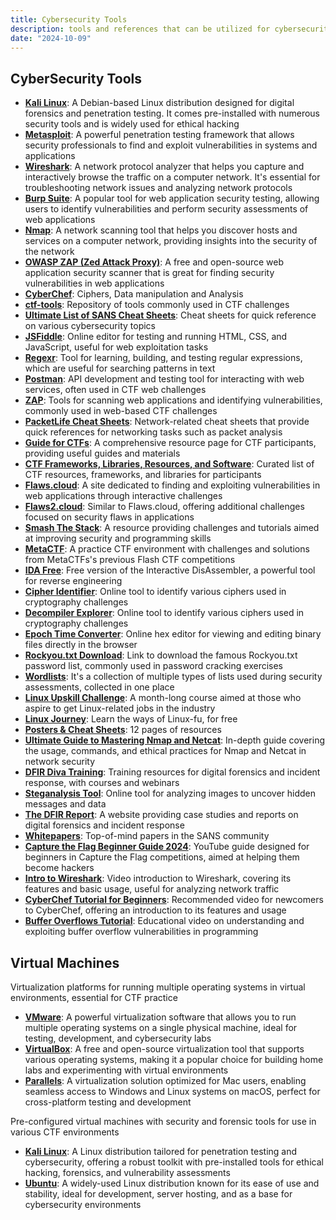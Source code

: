 ```yaml
---
title: Cybersecurity Tools
description: tools and references that can be utilized for cybersecurity
date: "2024-10-09"
---
```


## CyberSecurity Tools

- **[Kali Linux](https://www.kali.org/)**: A Debian-based Linux distribution designed for digital forensics and penetration testing. It comes pre-installed with numerous security tools and is widely used for ethical hacking
- **[Metasploit](https://www.metasploit.com/)**: A powerful penetration testing framework that allows security professionals to find and exploit vulnerabilities in systems and applications
- **[Wireshark](https://www.wireshark.org/)**: A network protocol analyzer that helps you capture and interactively browse the traffic on a computer network. It's essential for troubleshooting network issues and analyzing network protocols
- **[Burp Suite](https://portswigger.net/burp)**: A popular tool for web application security testing, allowing users to identify vulnerabilities and perform security assessments of web applications
- **[Nmap](https://nmap.org/)**: A network scanning tool that helps you discover hosts and services on a computer network, providing insights into the security of the network
- **[OWASP ZAP (Zed Attack Proxy)](https://owasp.org/www-project-zap/)**: A free and open-source web application security scanner that is great for finding security vulnerabilities in web applications
- **[CyberChef](https://gchq.github.io/CyberChef)**: Ciphers, Data manipulation and Analysis
- **[ctf-tools](https://github.com/topics/ctf-tools)**: Repository of tools commonly used in CTF challenges
- **[Ultimate List of SANS Cheat Sheets](https://www.sans.org/blog/the-ultimate-list-of-sans-cheat-sheets)**: Cheat sheets for quick reference on various cybersecurity topics
- **[JSFiddle](https://jsfiddle.net/)**: Online editor for testing and running HTML, CSS, and JavaScript, useful for web exploitation tasks
- **[Regexr](https://regexr.com/)**: Tool for learning, building, and testing regular expressions, which are useful for searching patterns in text
- **[Postman](https://www.postman.com/)**: API development and testing tool for interacting with web services, often used in CTF web challenges
- **[ZAP](https://www.zaproxy.org/)**: Tools for scanning web applications and identifying vulnerabilities, commonly used in web-based CTF challenges
- **[PacketLife Cheat Sheets](https://packetlife.net/library/cheat-sheets)**: Network-related cheat sheets that provide quick references for networking tasks such as packet analysis
- **[Guide for CTFs](https://picoctf.org/resources.html)**: A comprehensive resource page for CTF participants, providing useful guides and materials
- **[CTF Frameworks, Libraries, Resources, and Software](https://github.com/apsdehal/awesome-ctf)**: Curated list of CTF resources, frameworks, and libraries for participants
- **[Flaws.cloud](http://flaws.cloud/)**: A site dedicated to finding and exploiting vulnerabilities in web applications through interactive challenges
- **[Flaws2.cloud](http://flaws2.cloud/)**: Similar to Flaws.cloud, offering additional challenges focused on security flaws in applications
- **[Smash The Stack](https://www.smashthestack.org/main.html)**: A resource providing challenges and tutorials aimed at improving security and programming skills
- **[MetaCTF](https://app.metactf.com/)**: A practice CTF environment with challenges and solutions from MetaCTFs's previous Flash CTF competitions
- **[IDA Free](https://hex-rays.com/ida-free/)**: Free version of the Interactive DisAssembler, a powerful tool for reverse engineering
- **[Cipher Identifier](https://www.dcode.fr/cipher-identifier)**: Online tool to identify various ciphers used in cryptography challenges
- **[Decompiler Explorer](https://www.dcode.fr/cipher-identifier)**: Online tool to identify various ciphers used in cryptography challenges
- **[Epoch Time Converter](https://www.epochconverter.com/)**: Online hex editor for viewing and editing binary files directly in the browser
- **[Rockyou.txt Download](https://www.google.com/url?sa=t&source=web&rct=j&opi=89978449&url=https://github.com/brannondorsey/naive-hashcat/releases/download/data/rockyou.txt&ved=2ahUKEwjNveLLtLuIAxU8FVkFHaMqASwQFnoECAgQAQ&usg=AOvVaw3snAERl1mU6Ccr4WFEazBd)**: Link to download the famous Rockyou.txt password list, commonly used in password cracking exercises
- **[Wordlists](https://github.com/danielmiessler/SecLists)**: It's a collection of multiple types of lists used during security assessments, collected in one place
- **[Linux Upskill Challenge](https://linuxupskillchallenge.org/)**: A month-long course aimed at those who aspire to get Linux-related jobs in the industry
- **[Linux Journey](https://linuxjourney.com/)**: Learn the ways of Linux-fu, for free
- **[Posters & Cheat Sheets](https://www.sans.org/posters/)**: 12 pages of resources
- **[Ultimate Guide to Mastering Nmap and Netcat](https://hackernoon.com/the-ultimate-guide-to-mastering-nmap-and-netcat)**: In-depth guide covering the usage, commands, and ethical practices for Nmap and Netcat in network security
- **[DFIR Diva Training](https://dfirdiva.com/training/)**: Training resources for digital forensics and incident response, with courses and webinars
- **[Steganalysis Tool](https://www.aperisolve.com/)**: Online tool for analyzing images to uncover hidden messages and data
- **[The DFIR Report](https://thedfirreport.com/)**: A website providing case studies and reports on digital forensics and incident response
- **[Whitepapers](https://www.sans.org/white-papers/)**: Top-of-mind papers in the SANS community
- **[Capture the Flag Beginner Guide 2024](https://youtu.be/YAqZmMYudZU?si=d1fhD6FGR__5Tgi9)**: YouTube guide designed for beginners in Capture the Flag competitions, aimed at helping them become hackers
- **[Intro to Wireshark](https://www.youtube.com/watch?v=A4_DOr7Eiqo)**: Video introduction to Wireshark, covering its features and basic usage, useful for analyzing network traffic
- **[CyberChef Tutorial for Beginners](Chttps://youtu.be/6S0v8lIk9oA?si=Mhq-1HdGOSVuPf7q)**: Recommended video for newcomers to CyberChef, offering an introduction to its features and usage
- **[Buffer Overflows Tutorial](https://www.youtube.com/watch?v=qpyRz5lkRjE&t=178s&ab_channel=LowLevelLearning)**: Educational video on understanding and exploiting buffer overflow vulnerabilities in programming

## Virtual Machines

Virtualization platforms for running multiple operating systems in virtual environments, essential for CTF practice

- **[VMware](https://www.vmware.com)**:  A powerful virtualization software that allows you to run multiple operating systems on a single physical machine, ideal for testing, development, and cybersecurity labs
- **[VirtualBox](https://www.virtualbox.org)**: A free and open-source virtualization tool that supports various operating systems, making it a popular choice for building home labs and experimenting with virtual environments
- **[Parallels](https://www.parallels.com)**: A virtualization solution optimized for Mac users, enabling seamless access to Windows and Linux systems on macOS, perfect for cross-platform testing and development


Pre-configured virtual machines with security and forensic tools for use in various CTF environments

- **[Kali Linux](https://www.kali.org/)**: A Linux distribution tailored for penetration testing and cybersecurity, offering a robust toolkit with pre-installed tools for ethical hacking, forensics, and vulnerability assessments
- **[Ubuntu](https://ubuntu.com)**: A widely-used Linux distribution known for its ease of use and stability, ideal for development, server hosting, and as a base for cybersecurity environments



